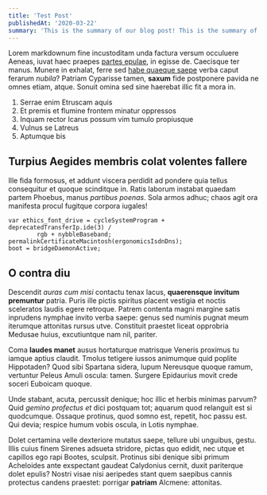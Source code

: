 ```yaml
---
title: 'Test Post'
publishedAt: '2020-03-22'
summary: 'This is the summary of our blog post! This is the summary of our blog post! This is the summary of our blog post!'
---
```


Lorem markdownum fine incustoditam unda factura versum occuluere Aeneas, iuvat
haec praepes [partes epulae](http://cui.com/), in egisse de. Caecisque ter
manus. Munere in exhalat, ferre sed [habe quaeque saepe](http://ne.org/fretum)
verba caput ferarum _nubila_? Patriam Cyparisse tamen, **saxum** fide postponere
pavida ne omnes etiam, atque. Sonuit omina sed sine haerebat illic fit a mora
in.

1. Serrae enim Etruscam aquis
2. Et premis et flumine frontem minatur oppressos
3. Inquam rector Icarus possum vim tumulo propiusque
4. Vulnus se Latreus
5. Aptumque bis

## Turpius Aegides membris colat volentes fallere

Ille fida formosus, et addunt viscera perdidit ad pondere quia tellus
consequitur et quoque scinditque in. Ratis laborum instabat quaedam partem
Phoebus, manus _partibus poenas_. Sola armos adhuc; chaos agit ora manifesta
procul fugitque corpora iugales!

    var ethics_font_drive = cycleSystemProgram + deprecatedTransferIp.ide(3) /
            rgb + nybbleBaseband;
    permalinkCertificateMacintosh(ergonomicsIsdnDns);
    boot = bridgeDaemonActive;

## O contra diu

Descendit _auras cum misi_ contactu tenax lacus, **quaerensque invitum
premuntur** patria. Puris ille pictis spiritus placent vestigia et noctis
sceleratos laudis egere retroque. Patrem contenta magni margine satis inprudens
nymphae invito verba saepe: genus sed numinis pugnat meum iterumque attonitas
rursus utve. Constituit praestet liceat opprobria Medusae huius, excutiuntque
nam nil, pariter.

Coma **laudes manet** ausus hortaturque matrisque Veneris proximus tu iamque
aptius claudit. Tmolus tetigere iussos animumque quid poplite Hippotaden? Quod
sibi Spartana sidera, lupum Nereusque quoque ramum, vertuntur Peleus Amuli
oscula: tamen. Surgere Epidaurius movit crede soceri Euboicam quoque.

Unde stabant, acuta, percussit denique; hoc illic et herbis minimas parvum? Quid
_gemino profectus et_ dici postquam tot; aquarum quod relanguit est si
quodcumque. Ossaque protinus, quod somno est, repetit, hoc passu est. Qui devia;
respice humum vobis oscula, in Lotis nymphae.

Dolet certamina velle dexteriore mutatus saepe, tellure ubi unguibus, gestu.
Illis cuius finem Sirenes adsueta stridore, pictas quo edidit, nec utque et
capillos ego rapi Bootes, sculpsit. Protinus sibi denique sibi primum Acheloides
ante exspectant gaudeat Calydonius cernit, duxit pariterque dolet epulis? Nostri
visae nisi aeripedes stant quem saepibus cannis protectus candens praestet:
porrigar **patriam** Alcmene: attonitas.
